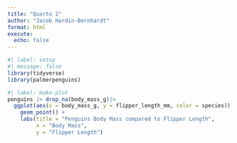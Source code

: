 ```yaml
---
title: "Quarto 2"
author: "Jacob Hardin-Bernhardt"
format: html
execute:
  echo: false
---
```

```r
#| label: setup
#| message: false
library(tidyverse)
library(palmerpenguins)
```

```r
#| label: make-plot
penguins |> drop_na(body_mass_g)|>
  ggplot(aes(x = body_mass_g, y = flipper_length_mm, color = species)) +
    geom_point() +
    labs(title = "Penguins Body Mass compared to Flipper Length", 
         x = "Body Mass", 
         y = "Flipper Length")
```
